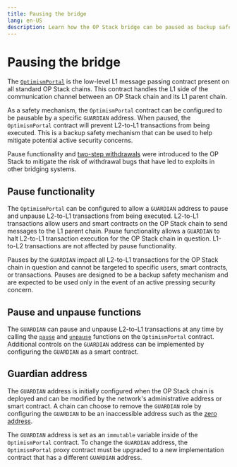 ```yaml
---
title: Pausing the bridge
lang: en-US
description: Learn how the OP Stack bridge can be paused as backup safety mechanism.
---
```


# Pausing the bridge

The [`OptimismPortal`](https://github.com/ethereum-optimism/optimism/blob/v1.1.4/packages/contracts-bedrock/src/L1/OptimismPortal.sol) is the low-level L1 message passing contract present on all standard OP Stack chains.
This contract handles the L1 side of the communication channel between an OP Stack chain and its L1 parent chain.

As a safety mechanism, the `OptimismPortal` contract can be configured to be pausable by a specific `GUARDIAN` address.
When paused, the `OptimismPortal` contract will prevent L2-to-L1 transactions from being executed.
This is a backup safety mechanism that can be used to help mitigate potential active security concerns.

Pause functionality and [two-step withdrawals](https://web.archive.org/web/20230608050641/https://blog.oplabs.co/two-step-withdrawals/) were introduced to the OP Stack to mitigate the risk of withdrawal bugs that have led to exploits in other bridging systems.

## Pause functionality

The `OptimismPortal` can be configured to allow a `GUARDIAN` address to pause and unpause L2-to-L1 transactions from being executed.
L2-to-L1 transactions allow users and smart contracts on the OP Stack chain to send messages to the L1 parent chain.
Pause functionality allows a `GUARDIAN` to halt L2-to-L1 transaction execution for the OP Stack chain in question.
L1-to-L2 transactions are not affected by pause functionality.

Pauses by the `GUARDIAN` impact all L2-to-L1 transactions for the OP Stack chain in question and cannot be targeted to specific users, smart contracts, or transactions.
Pauses are designed to be a backup safety mechanism and are expected to be used only in the event of an active pressing security concern.

## Pause and unpause functions

The `GUARDIAN` can pause and unpause L2-to-L1 transactions at any time by calling the [`pause`](https://github.com/ethereum-optimism/optimism/blob/v1.1.4/packages/contracts-bedrock/src/L1/OptimismPortal.sol#L151-L156) and [`unpause`](https://github.com/ethereum-optimism/optimism/blob/v1.1.4/packages/contracts-bedrock/src/L1/OptimismPortal.sol#L158-L163) functions on the `OptimismPortal` contract.
Additional controls on the `GUARDIAN` address can be implemented by configuring the `GUARDIAN` as a smart contract.

## Guardian address

The `GUARDIAN` address is initially configured when the OP Stack chain is deployed and can be modified by the network's administrative address or smart contract.
A chain can choose to remove the `GUARDIAN` role by configuring the `GUARDIAN` to be an inaccessible address such as the [zero address](https://etherscan.io/address/0x0000000000000000000000000000000000000000).

The `GUARDIAN` address is set as an `immutable` variable inside of the `OptimismPortal` contract.
To change the `GUARDIAN` address, the `OptimismPortal` proxy contract must be upgraded to a new implementation contract that has a different `GUARDIAN` address. 
